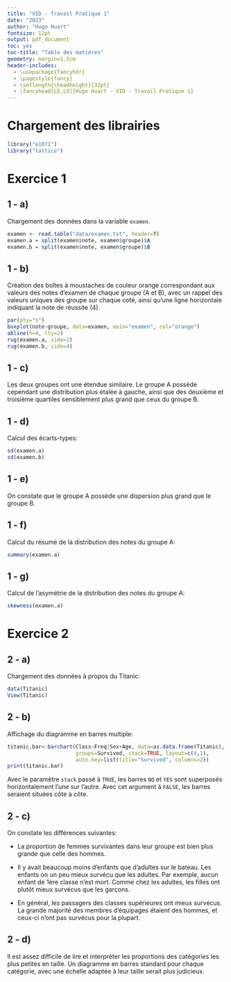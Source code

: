 ```yaml
---
title: "VID - Travail Pratique 1"
date: "2023"
author: "Hugo Huart"
fontsize: 12pt
output: pdf_document
toc: yes
toc-title: "Table des matières"
geometry: margin=1.5cm
header-includes:
  - \usepackage{fancyhdr}
  - \pagestyle{fancy}
  - \setlength{\headheight}{32pt}
  - \fancyhead[LE,LO]{Hugo Huart - VID - Travail Pratique 1}
---
```


\pagebreak
# Chargement des librairies

```r
library("e1071")
library("lattice")
```

\pagebreak
# Exercice 1

## 1 - a)

Chargement des données dans la variable `examen`.

```r
examen <- read.table("data/examen.txt", header=T)
examen.a = split(examen$note, examen$groupe)$A
examen.b = split(examen$note, examen$groupe)$B
```

## 1 - b)

Création des boîtes à moustaches de couleur orange correspondant aux valeurs des
notes d'examen de chaque groupe (A et B), avec un rappel des valeurs uniques des groupe sur chaque coté, ainsi qu'une ligne horizontale indiquant la note de
réussite (4).

```r
par(pty="s")
boxplot(note~groupe, data=examen, main="examen", col="orange")
abline(h=4, lty=2)
rug(examen.a, side=2)
rug(examen.b, side=4)
```

## 1 - c)

Les deux groupes ont une étendue similaire. Le groupe A possède cependant
une distribution plus étalée à gauche, ainsi que des deuxième et troisième
quartiles sensiblement plus grand que ceux du groupe B.

\pagebreak
## 1 - d)

Calcul des écarts-types:

```r
sd(examen.a)
sd(examen.b)
```

## 1 - e)

On constate que le groupe A possède une dispersion plus grand que le groupe B.

## 1 - f)

Calcul du résumé de la distribution des notes du groupe A:

```r
summary(examen.a)
```

## 1 - g)


Calcul de l'asymétrie de la distribution des notes du groupe A:

```r
skewness(examen.a)
```

\pagebreak
# Exercice 2

## 2 - a)

Chargement des données à propos du Titanic:

```r
data(Titanic)
View(Titanic)
```

## 2 - b)

Affichage du diagramme en barres multiple:

```r
titanic.bar<-barchart(Class~Freq|Sex+Age, data=as.data.frame(Titanic),
                      groups=Survived, stack=TRUE, layout=c(4,1),
                      auto.key=list(title="Survived", columns=2))
print(titanic.bar)
```

Avec le paramètre `stack` passé à `TRUE`, les barres `NO` et `YES` sont
superposés horizontalement l'une sur l'autre. Avec cet argument à `FALSE`, les
barres seraient situées côte à côte.

## 2 - c)

On constate les différences suivantes:

* La proportion de femmes survivantes dans leur groupe est bien plus grande
que celle des hommes.

* Il y avait beaucoup moins d'enfants que d'adultes sur le bateau. Les enfants
on un peu mieux survécu que les adultes. Par exemple, aucun enfant
de 1ère classe n'est mort.
Comme chez les adultes, les filles ont plutôt mieux survécus que les garçons.

* En général, les passagers des classes supérieures ont mieux survécus.
La grande majorité des membres d'équipages étaient des hommes, et ceux-ci
n'ont pas survécus pour la plupart.

## 2 - d)

Il est assez difficile de lire et interpréter les proportions des catégories
les plus petites en taille. Un  diagramme en barres standard pour chaque
catégorie, avec une échelle adaptée à leur taille serait plus judicieux.
